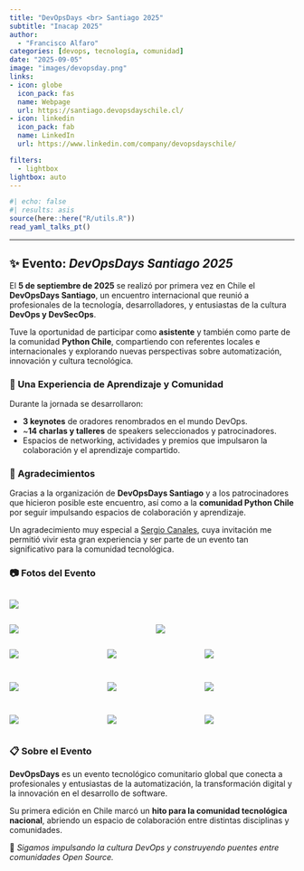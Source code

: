 ```yaml
---
title: "DevOpsDays <br> Santiago 2025"
subtitle: "Inacap 2025"
author: 
  - "Francisco Alfaro"
categories: [devops, tecnología, comunidad]
date: "2025-09-05"
image: "images/devopsday.png"
links:
- icon: globe
  icon_pack: fas
  name: Webpage
  url: https://santiago.devopsdayschile.cl/
- icon: linkedin
  icon_pack: fab
  name: LinkedIn
  url: https://www.linkedin.com/company/devopsdayschile/

filters:
  - lightbox
lightbox: auto
---
```


```r
#| echo: false
#| results: asis
source(here::here("R/utils.R"))
read_yaml_talks_pt()
```

------------------------------------------------------------------------

## ✨ Evento: *DevOpsDays Santiago 2025*

El **5 de septiembre de 2025** se realizó por primera vez en Chile el **DevOpsDays Santiago**, un encuentro internacional que reunió a profesionales de la tecnología, desarrolladores, y entusiastas de la cultura **DevOps y DevSecOps**.

Tuve la oportunidad de participar como **asistente** y también como parte de la comunidad **Python Chile**, compartiendo con referentes locales e internacionales y explorando nuevas perspectivas sobre automatización, innovación y cultura tecnológica.

### 🌟 Una Experiencia de Aprendizaje y Comunidad

Durante la jornada se desarrollaron:

* **3 keynotes** de oradores renombrados en el mundo DevOps.
* \~**14 charlas y talleres** de speakers seleccionados y patrocinadores.
* Espacios de networking, actividades y premios que impulsaron la colaboración y el aprendizaje compartido.

### 👏 Agradecimientos

Gracias a la organización de **DevOpsDays Santiago** y a los patrocinadores que hicieron posible este encuentro, así como a la **comunidad Python Chile** por seguir impulsando espacios de colaboración y aprendizaje.  

Un agradecimiento muy especial a [Sergio Canales](https://www.linkedin.com/in/sergio-canales-espinoza/), cuya invitación me permitió vivir esta gran experiencia y ser parte de un evento tan significativo para la comunidad tecnológica.


### 📷 Fotos del Evento

::: {style="display: grid; grid-template-columns: repeat(1, 1fr); grid-gap: 1em;"}
![](images/img_01.jpeg){group="galeria-evento"}
:::

::: {style="display: grid; grid-template-columns: repeat(2, 1fr); grid-gap: 1em;"}
![](images/img_02.jpeg){group="galeria-evento"}

![](images/img_03.jpeg){group="galeria-evento"}

:::

::: {style="display: grid; grid-template-columns: repeat(3, 1fr); grid-gap: 1em;"}
![](images/img_10.jpeg){group="galeria-evento"}

![](images/img_12.jpeg){group="galeria-evento"}

![](images/img_11.jpeg){group="galeria-evento"}

![](images/img_06.jpeg){group="galeria-evento"}

![](images/img_09.jpeg){group="galeria-evento"}

![](images/img_07.jpeg){group="galeria-evento"}

![](images/img_15.jpeg){group="galeria-evento"}

![](images/img_13.jpeg){group="galeria-evento"}


![](images/img_14.jpeg){group="galeria-evento"}

:::

### 📋 Sobre el Evento

**DevOpsDays** es un evento tecnológico comunitario global que conecta a profesionales y entusiastas de la automatización, la transformación digital y la innovación en el desarrollo de software.

Su primera edición en Chile marcó un **hito para la comunidad tecnológica nacional**, abriendo un espacio de colaboración entre distintas disciplinas y comunidades.

🚀 *Sigamos impulsando la cultura DevOps y construyendo puentes entre comunidades Open Source.* 

